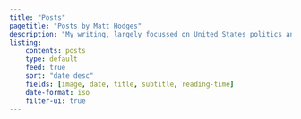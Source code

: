 ```yaml
---
title: "Posts"
pagetitle: "Posts by Matt Hodges"
description: "My writing, largely focussed on United States politics and software engineering"
listing:
    contents: posts
    type: default
    feed: true
    sort: "date desc"
    fields: [image, date, title, subtitle, reading-time]
    date-format: iso
    filter-ui: true
---
```

